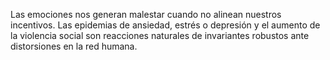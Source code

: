 Las emociones nos generan malestar cuando no alinean nuestros incentivos. Las epidemias de ansiedad, estrés o depresión y el aumento de la violencia social son reacciones naturales de invariantes robustos ante distorsiones en la red humana.
